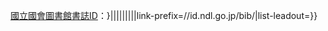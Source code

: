 [[國立國會圖書館|國立國會圖書館書誌ID]]：{{Catalog lookup link|{{{id|{{{1|}}}}}}|{{{2|}}}|{{{3|}}}|{{{4|}}}|{{{5|}}}|{{{6|}}}|{{{7|}}}|{{{8|}}}|{{{9|}}}|link-prefix=//id.ndl.go.jp/bib/|list-leadout={{{leadout|}}}}}<noinclude>
{{documentation}}</noinclude>